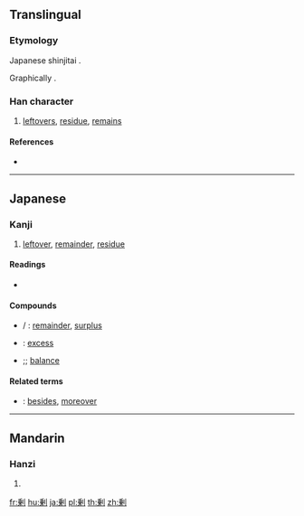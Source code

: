{{character info/new}}
{{also|剩}}
==Translingual==

===Etymology===
{{ja-forms|[[剰]]|[[剩]]|[[剩]]}}
Japanese shinjitai {{Han simp|剩|f=乘|t=乗}}.

Graphically {{Han compound|乗|刀|alt2=刂}}.

===Han character===
{{Han char|rn=18|rad=刀|as=09|sn=11|four=|canj=HTLN|ids=⿰乗刂}}

# [[leftovers]], [[residue]], [[remains]]

====References====
* {{Han ref|kx=0142.281|dkj=02107|dj=0323.010|hdz=10350.091|uh=5270|ud=21104}}

----

==Japanese==
{{ja-kanji forms|剰|剩}}

===Kanji===
{{ja-kanji|grade=c|rs=刀09|style=s|kyu=剩}}

# [[leftover]], [[remainder]], [[residue]]

====Readings====
* {{ja-readings|goon=[[じょう]] (jō)|kanon=[[しょう]] (shō) {{non-joyo-reading}}|kun=[[あまる]] (amaru), [[あまり]] (amari), [[あまつさえ]] (amatsusae)}}

====Compounds====

* {{ja-r|余剰|よじょう}}/ {{ja-r|剰余|じょうよ}}: [[remainder]], [[surplus]]
* {{ja-r|過剰|かじょう}}: [[excess]]
* {{ja-r|剰余金|じょうよきん}};; [[balance]]

====Related terms====
* {{ja-r|剰え|あまつさえ}}: [[besides]], [[moreover]]

----

==Mandarin==

===Hanzi===
{{cmn-hanzi|pin=[[shèng]] ([[sheng4]])|wg=sheng<sup>4</sup>}}

# {{defn|lang=cmn|sort=刀09}}

[[fr:剰]]
[[hu:剰]]
[[ja:剰]]
[[pl:剰]]
[[th:剰]]
[[zh:剰]]